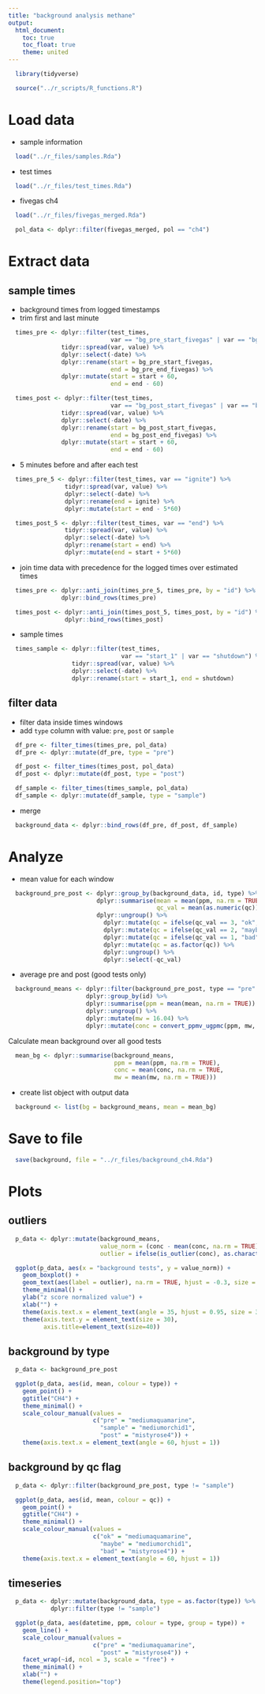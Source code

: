 ```yaml
---
title: "background analysis methane"
output:
  html_document:
    toc: true
    toc_float: true
    theme: united
---
```


```r
  library(tidyverse)
```

```r
  source("../r_scripts/R_functions.R")
```

# Load data

* sample information

```r
  load("../r_files/samples.Rda")
```

* test times

```r
  load("../r_files/test_times.Rda")
```

* fivegas ch4

```r
  load("../r_files/fivegas_merged.Rda")

  pol_data <- dplyr::filter(fivegas_merged, pol == "ch4")
```

# Extract data

## sample times

* background times from logged timestamps
* trim first and last minute

```r
  times_pre <- dplyr::filter(test_times,
                             var == "bg_pre_start_fivegas" | var == "bg_pre_end_fivegas") %>%
               tidyr::spread(var, value) %>%
               dplyr::select(-date) %>%
               dplyr::rename(start = bg_pre_start_fivegas,
                             end = bg_pre_end_fivegas) %>%
               dplyr::mutate(start = start + 60,
                             end = end - 60)

  times_post <- dplyr::filter(test_times,
                             var == "bg_post_start_fivegas" | var == "bg_post_end_fivegas") %>%
               tidyr::spread(var, value) %>%
               dplyr::select(-date) %>%
               dplyr::rename(start = bg_post_start_fivegas,
                             end = bg_post_end_fivegas) %>%
               dplyr::mutate(start = start + 60,
                             end = end - 60)

```

* 5 minutes before and after each test

```r
  times_pre_5 <- dplyr::filter(test_times, var == "ignite") %>%
                tidyr::spread(var, value) %>%
                dplyr::select(-date) %>%
                dplyr::rename(end = ignite) %>%
                dplyr::mutate(start = end - 5*60)

  times_post_5 <- dplyr::filter(test_times, var == "end") %>%
                tidyr::spread(var, value) %>%
                dplyr::select(-date) %>%
                dplyr::rename(start = end) %>%
                dplyr::mutate(end = start + 5*60)
```

* join time data with precedence for the logged times over estimated times

```r
  times_pre <- dplyr::anti_join(times_pre_5, times_pre, by = "id") %>%
               dplyr::bind_rows(times_pre)

  times_post <- dplyr::anti_join(times_post_5, times_post, by = "id") %>%
                dplyr::bind_rows(times_post)
```

* sample times

```r
  times_sample <- dplyr::filter(test_times,
                                var == "start_1" | var == "shutdown") %>%
                  tidyr::spread(var, value) %>%
                  dplyr::select(-date) %>%
                  dplyr::rename(start = start_1, end = shutdown)
```

## filter data

* filter data inside times windows
* add `type` column with value: `pre`, `post` or `sample`

```r
  df_pre <- filter_times(times_pre, pol_data)
  df_pre <- dplyr::mutate(df_pre, type = "pre")

  df_post <- filter_times(times_post, pol_data)
  df_post <- dplyr::mutate(df_post, type = "post")

  df_sample <- filter_times(times_sample, pol_data)
  df_sample <- dplyr::mutate(df_sample, type = "sample")
```

* merge

```r
  background_data <- dplyr::bind_rows(df_pre, df_post, df_sample)
```

# Analyze

* mean value for each window

```r
  background_pre_post <- dplyr::group_by(background_data, id, type) %>%
                         dplyr::summarise(mean = mean(ppm, na.rm = TRUE), 
                                          qc_val = mean(as.numeric(qc))) %>%
                         dplyr::ungroup() %>%
	                       dplyr::mutate(qc = ifelse(qc_val == 3, "ok", NA)) %>%
	                       dplyr::mutate(qc = ifelse(qc_val == 2, "maybe", qc)) %>%
	                       dplyr::mutate(qc = ifelse(qc_val == 1, "bad", qc)) %>%
	                       dplyr::mutate(qc = as.factor(qc)) %>%
	                       dplyr::ungroup() %>%
	                       dplyr::select(-qc_val)
```

* average pre and post (good tests only)

```r
  background_means <- dplyr::filter(background_pre_post, type == "pre"| type == "post", qc == "ok") %>%
                      dplyr::group_by(id) %>%
                      dplyr::summarise(ppm = mean(mean, na.rm = TRUE)) %>%
                      dplyr::ungroup() %>%
                      dplyr::mutate(mw = 16.04) %>%
                      dplyr::mutate(conc = convert_ppmv_ugpmc(ppm, mw, 25, 84))
```

Calculate mean background over all good tests

```r
  mean_bg <- dplyr::summarise(background_means,
                              ppm = mean(ppm, na.rm = TRUE),
                              conc = mean(conc, na.rm = TRUE,
                              mw = mean(mw, na.rm = TRUE)))
```

* create list object with output data

```r
  background <- list(bg = background_means, mean = mean_bg)
```

# Save to file

```r
  save(background, file = "../r_files/background_ch4.Rda")
```

# Plots

## outliers

```r
  p_data <- dplyr::mutate(background_means, 
                          value_norm = (conc - mean(conc, na.rm = TRUE)) / sd(conc, na.rm = TRUE),
                          outlier = ifelse(is_outlier(conc), as.character(id), NA))

  ggplot(p_data, aes(x = "background tests", y = value_norm)) +
    geom_boxplot() +
    geom_text(aes(label = outlier), na.rm = TRUE, hjust = -0.3, size = 8) +
    theme_minimal() +
    ylab("z score normalized value") +
    xlab("") +
    theme(axis.text.x = element_text(angle = 35, hjust = 0.95, size = 30)) +
    theme(axis.text.y = element_text(size = 30),
          axis.title=element_text(size=40))
```

## background by type

```r
  p_data <- background_pre_post

  ggplot(p_data, aes(id, mean, colour = type)) +
    geom_point() +
    ggtitle("CH4") +
    theme_minimal() +
    scale_colour_manual(values = 
                        c("pre" = "mediumaquamarine",
                          "sample" = "mediumorchid1",
                          "post" = "mistyrose4")) +
    theme(axis.text.x = element_text(angle = 60, hjust = 1))
```

## background by qc flag

```r
  p_data <- dplyr::filter(background_pre_post, type != "sample")

  ggplot(p_data, aes(id, mean, colour = qc)) +
    geom_point() +
    ggtitle("CH4") +
    theme_minimal() +
    scale_colour_manual(values = 
                        c("ok" = "mediumaquamarine",
                          "maybe" = "mediumorchid1",
                          "bad" = "mistyrose4")) +
    theme(axis.text.x = element_text(angle = 60, hjust = 1))
```

## timeseries

```r
  p_data <- dplyr::mutate(background_data, type = as.factor(type)) %>%
            dplyr::filter(type != "sample")

  ggplot(p_data, aes(datetime, ppm, colour = type, group = type)) + 
    geom_line() +
    scale_colour_manual(values = 
                        c("pre" = "mediumaquamarine",
                          "post" = "mistyrose4")) +
    facet_wrap(~id, ncol = 3, scale = "free") +
    theme_minimal() +
    xlab("") +
    theme(legend.position="top")
```

